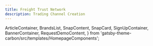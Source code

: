 ```yaml
---
title: Freight Trust Network
description: Trading Channel Creation
---
```


<!-- SPDX-License-Identifier: Apache-2.0
SPDXVersion: SPDX-2.2
SPDX-FileCopyrightText: Copyright 2020 FreightTrust and Clearing Corporation -->

  ArticleContainer,
  BrandsList,
  SnapContent,
  SnapCard,
  SignUpContainer,
  BannerContainer,
  RequestDemoContent,
} from 'gatsby-theme-carbon/src/templates/HomepageComponents';


<TradingSignUpContainer />
